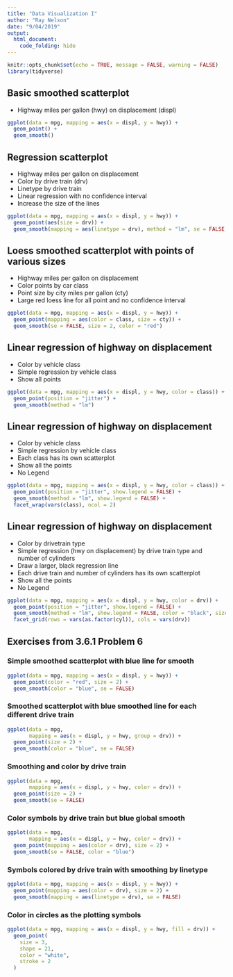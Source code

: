 ```yaml
---
title: "Data Visualization I"
author: "Ray Nelson"
date: "9/04/2019"
output:
  html_document:
    code_folding: hide
---
```


```r
knitr::opts_chunk$set(echo = TRUE, message = FALSE, warning = FALSE)
library(tidyverse)
```

## Basic smoothed scatterplot  
* Highway miles per gallon (hwy) on displacement (displ)  

```r
ggplot(data = mpg, mapping = aes(x = displ, y = hwy)) +
  geom_point() +
  geom_smooth()
```

## Regression scatterplot    
*  Highway miles per gallon on displacement  
*  Color by drive train (drv)  
*  Linetype by drive train  
*  Linear regression with no confidence interval  
*  Increase the size of the lines  

```r
ggplot(data = mpg, mapping = aes(x = displ, y = hwy)) +
  geom_point(aes(size = drv)) +
  geom_smooth(mapping = aes(linetype = drv), method = "lm", se = FALSE, size = 2)
```

## Loess smoothed scatterplot with points of various sizes
*  Highway miles per gallon on displacement    
*  Color points by car class  
*  Point size by city miles per gallon (cty)  
*  Large red loess line for all point and no confidence interval  

```r
ggplot(data = mpg, mapping = aes(x = displ, y = hwy)) +
  geom_point(mapping = aes(color = class, size = cty)) +
  geom_smooth(se = FALSE, size = 2, color = "red")
```

## Linear regression of highway on displacement
*  Color by vehicle class
*  Simple regression by vehicle class
*  Show all points

```r
ggplot(data = mpg, mapping = aes(x = displ, y = hwy, color = class)) +
  geom_point(position = "jitter") +
  geom_smooth(method = "lm")
```

## Linear regression of highway on displacement
*  Color by vehicle class
*  Simple regression by vehicle class
*  Each class has its own scatterplot
*  Show all the points  
*  No Legend

```r
ggplot(data = mpg, mapping = aes(x = displ, y = hwy, color = class)) +
  geom_point(position = "jitter", show.legend = FALSE) +
  geom_smooth(method = "lm", show.legend = FALSE) +
  facet_wrap(vars(class), ncol = 2)
```  

## Linear regression of highway on displacement
*  Color by drivetrain type
*  Simple regression (hwy on displacement) by drive train type and number of cylinders
*  Draw a larger, black regression line
*  Each drive train and number of cylinders has its own scatterplot
*  Show all the points  
*  No Legend

```r
ggplot(data = mpg, mapping = aes(x = displ, y = hwy, color = drv)) +
  geom_point(position = "jitter", show.legend = FALSE) +
  geom_smooth(method = "lm", show.legend = FALSE, color = "black", size = 1) +
  facet_grid(rows = vars(as.factor(cyl)), cols = vars(drv))
```  

## Exercises from 3.6.1 Problem 6

### Simple smoothed scatterplot with blue line for smooth

```r
ggplot(data = mpg, mapping = aes(x = displ, y = hwy)) +
  geom_point(color = "red", size = 2) +
  geom_smooth(color = "blue", se = FALSE)
```

### Smoothed scatterplot with blue smoothed line for each different drive train

```r
ggplot(data = mpg,
       mapping = aes(x = displ, y = hwy, group = drv)) +
  geom_point(size = 2) +
  geom_smooth(color = "blue", se = FALSE)
```

### Smoothing and color by drive train

```r
ggplot(data = mpg,
       mapping = aes(x = displ, y = hwy, color = drv)) +
  geom_point(size = 2) +
  geom_smooth(se = FALSE)
```

### Color symbols by drive train but blue global smooth

```r
ggplot(data = mpg,
       mapping = aes(x = displ, y = hwy, color = drv)) +
  geom_point(mapping = aes(color = drv), size = 2) +
  geom_smooth(se = FALSE, color = "blue")
```

### Symbols colored by drive train with smoothing by linetype

```r
ggplot(data = mpg, mapping = aes(x = displ, y = hwy)) +
  geom_point(mapping = aes(color = drv), size = 2) +
  geom_smooth(mapping = aes(linetype = drv), se = FALSE)
```

### Color in circles as the plotting symbols

```r
ggplot(data = mpg, mapping = aes(x = displ, y = hwy, fill = drv)) +
  geom_point(
    size = 3,
    shape = 21,
    color = "white",
    stroke = 2
  )
```  
